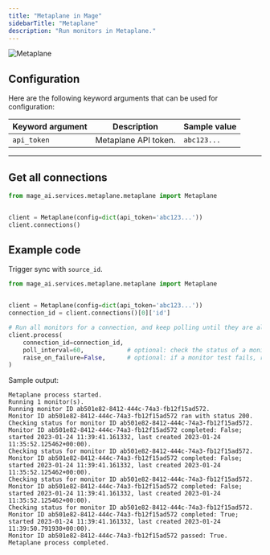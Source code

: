 ```yaml
---
title: "Metaplane in Mage"
sidebarTitle: "Metaplane"
description: "Run monitors in Metaplane."
---
```


![Metaplane](https://assets.website-files.com/6010c8c1dcb1d8def7311218/62fba80fddc9a0e808d2cff0_metaplane_full_filled_dark_purple.svg)

## Configuration

Here are the following keyword arguments that can be used for configuration:

| Keyword argument | Description | Sample value |
| --- | --- | --- |
| `api_token` | Metaplane API token. | `abc123...` |

---

## Get all connections

```python
from mage_ai.services.metaplane.metaplane import Metaplane


client = Metaplane(config=dict(api_token='abc123...'))
client.connections()
```

## Example code

Trigger sync with `source_id`.

```python
from mage_ai.services.metaplane.metaplane import Metaplane


client = Metaplane(config=dict(api_token='abc123...'))
connection_id = client.connections()[0]['id']

# Run all monitors for a connection, and keep polling until they are all complete.
client.process(
    connection_id=connection_id,
    poll_interval=60,            # optional: check the status of a monitor every N seconds
    raise_on_failure=False,      # optional: if a monitor test fails, raise an error
)
```

Sample output:

```
Metaplane process started.
Running 1 monitor(s).
Running monitor ID ab501e82-8412-444c-74a3-fb12f15ad572.
Monitor ID ab501e82-8412-444c-74a3-fb12f15ad572 ran with status 200.
Checking status for monitor ID ab501e82-8412-444c-74a3-fb12f15ad572.
Monitor ID ab501e82-8412-444c-74a3-fb12f15ad572 completed: False; started 2023-01-24 11:39:41.161332, last created 2023-01-24 11:35:52.125462+00:00).
Checking status for monitor ID ab501e82-8412-444c-74a3-fb12f15ad572.
Monitor ID ab501e82-8412-444c-74a3-fb12f15ad572 completed: False; started 2023-01-24 11:39:41.161332, last created 2023-01-24 11:35:52.125462+00:00).
Checking status for monitor ID ab501e82-8412-444c-74a3-fb12f15ad572.
Monitor ID ab501e82-8412-444c-74a3-fb12f15ad572 completed: False; started 2023-01-24 11:39:41.161332, last created 2023-01-24 11:35:52.125462+00:00).
Checking status for monitor ID ab501e82-8412-444c-74a3-fb12f15ad572.
Monitor ID ab501e82-8412-444c-74a3-fb12f15ad572 completed: True; started 2023-01-24 11:39:41.161332, last created 2023-01-24 11:39:50.791930+00:00).
Monitor ID ab501e82-8412-444c-74a3-fb12f15ad572 passed: True.
Metaplane process completed.
```

